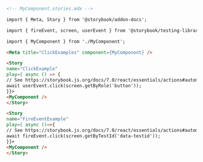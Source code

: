 ```md
<!-- MyComponent.stories.mdx -->

import { Meta, Story } from '@storybook/addon-docs';

import { fireEvent, screen, userEvent } from '@storybook/testing-library';

import { MyComponent } from './MyComponent';

<Meta title="ClickExamples" component={MyComponent} />

<Story
name="ClickExample"
play={ async () => {
// See https://storybook.js.org/docs/7.0/react/essentials/actions#automatically-matching-args to learn how to setup logging in the Actions panel
await userEvent.click(screen.getByRole('button'));
}}>
<MyComponent />
</Story>

<Story
name="FireEventExample"
play={ async ()=>{
// See https://storybook.js.org/docs/7.0/react/essentials/actions#automatically-matching-args to learn how to setup logging in the Actions panel
await fireEvent.click(screen.getByTestId('data-testid'));
}}>
<MyComponent />
</Story>
```
